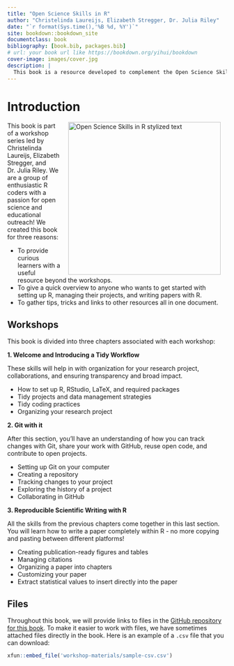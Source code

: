 ```yaml
--- 
title: "Open Science Skills in R"
author: "Christelinda Laureijs, Elizabeth Stregger, Dr. Julia Riley"
date: "`r format(Sys.time(),'%B %d, %Y')`"
site: bookdown::bookdown_site
documentclass: book
bibliography: [book.bib, packages.bib]
# url: your book url like https://bookdown.org/yihui/bookdown
cover-image: images/cover.jpg
description: |
  This book is a resource developed to complement the Open Science Skills in R workshop series.
---
```


# Introduction {-}

<a><img src="images/Book-cover.jpg" width="350" alt="Open Science Skills in R stylized text" style="margin: 0 1em 0 1em; float: right;" /></a>

This book is part of a workshop series led by Christelinda Laureijs, Elizabeth Stregger, and Dr. Julia Riley. We are a group of enthusiastic R coders with a passion for open science and educational outreach! We created this book for three reasons:

* To provide curious learners with a useful resource beyond the workshops.
* To give a quick overview to anyone who wants to get started with setting up R, managing their projects, and writing papers with R.
* To gather tips, tricks and links to other resources all in one document.

## Workshops

This book is divided into three chapters associated with each workshop:

**1. Welcome and Introducing a Tidy Workflow**

These skills will help in with organization for your research project,
collaborations, and ensuring transparency and broad impact.

* How to set up R, RStudio, LaTeX, and required packages
* Tidy projects and data management strategies
* Tidy coding practices
* Organizing your research project


**2. Git with it**

After this section, you'll have an understanding of how you can track changes
with Git, share your work with GitHub, reuse open code, and contribute to open
projects.

* Setting up Git on your computer
* Creating a repository
* Tracking changes to your project
* Exploring the history of a project
* Collaborating in GitHub


**3. Reproducible Scientific Writing with R**

All the skills from the previous chapters come together in this last section.
You will learn how to write a paper completely within R - no more copying and
pasting between different platforms!

* Creating publication-ready figures and tables
* Managing citations
* Organizing a paper into chapters
* Customizing your paper
* Extract statistical values to insert directly into the paper

## Files

Throughout this book, we will provide links to files in the [GitHub repository for this book](https://github.com/christelinda-laureijs/Open-Science-Skills-in-R-Book). To make it easier to work with files, we have sometimes attached files directly in the book. Here is an example of a `.csv` file that you can download:

```r
xfun::embed_file('workshop-materials/sample-csv.csv')
```



